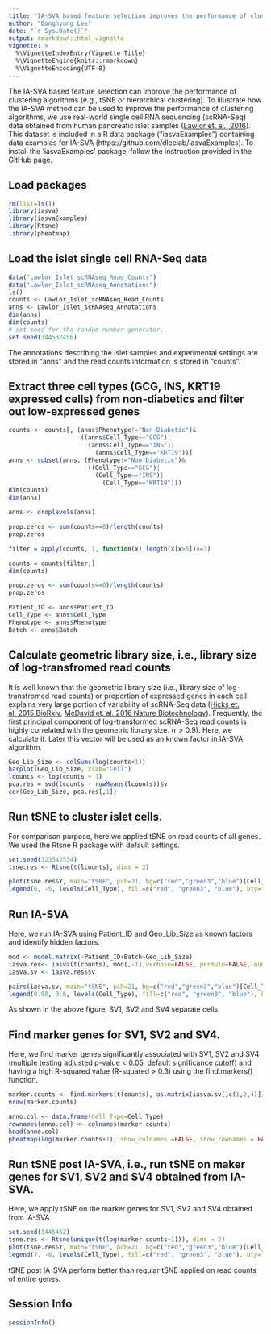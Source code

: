 ```yaml
---
title: "IA-SVA based feature selection improves the performance of clustering algorithms [1]"
author: "Donghyung Lee"
date: "`r Sys.Date()`"
output: rmarkdown::html_vignette
vignette: >
  %\VignetteIndexEntry{Vignette Title}
  %\VignetteEngine{knitr::rmarkdown}
  %\VignetteEncoding{UTF-8}
---
```



The IA-SVA based feature selection can improve the performance of clustering algorithms (e.g., tSNE or hierarchical clustering). To illustrate how the IA-SVA method can be used to improve the performance of clustering algorithms, we use real-world single cell RNA sequencing (scRNA-Seq) data obtained from human pancreatic islet samples ([Lawlor et. al., 2016](http://genome.cshlp.org/content/early/2017/01/16/gr.212720.116)). This dataset is included in a R data package ("iasvaExamples") containing data examples for IA-SVA (https://github.com/dleelab/iasvaExamples). To install the 'iasvaExamples' package, follow the instruction provided in the GitHub page.

## Load packages
```r
rm(list=ls())
library(iasva)
library(iasvaExamples)
library(Rtsne)
library(pheatmap)
```

## Load the islet single cell RNA-Seq data
```r
data("Lawlor_Islet_scRNAseq_Read_Counts")
data("Lawlor_Islet_scRNAseq_Annotations")
ls()
counts <- Lawlor_Islet_scRNAseq_Read_Counts
anns <- Lawlor_Islet_scRNAseq_Annotations
dim(anns)
dim(counts)
# set seed for the random number generator.
set.seed(344532456)
```

The annotations describing the islet samples and experimental settings are stored in "anns" and the read counts information is stored in "counts". 

## Extract three cell types (GCG, INS, KRT19 expressed cells) from non-diabetics and filter out low-expressed genes 
```r
counts <- counts[, (anns$Phenotype!="Non-Diabetic")&
                    ((anns$Cell_Type=="GCG")|
                      (anns$Cell_Type=="INS")|
                        (anns$Cell_Type=="KRT19"))]
anns <- subset(anns, (Phenotype!="Non-Diabetic")& 
                      ((Cell_Type=="GCG")|
                        (Cell_Type=="INS")|
                          (Cell_Type=="KRT19")))
dim(counts)
dim(anns)

anns <- droplevels(anns)

prop.zeros <- sum(counts==0)/length(counts)
prop.zeros

filter = apply(counts, 1, function(x) length(x[x>5])>=3)

counts = counts[filter,]
dim(counts)

prop.zeros <- sum(counts==0)/length(counts)
prop.zeros

Patient_ID <- anns$Patient_ID
Cell_Type <- anns$Cell_Type
Phenotype <- anns$Phenotype
Batch <- anns$Batch
```

## Calculate geometric library size, i.e., library size of log-transfromed read counts 
It is well known that the geometric library size (i.e., library size of log-transfromed read counts) or proportion of expressed genes in each cell explains very large portion of variability of scRNA-Seq data ([Hicks et. al. 2015 BioRxiv](http://biorxiv.org/content/early/2015/08/25/025528), [McDavid et. al. 2016 Nature Biotechnology](http://www.nature.com/nbt/journal/v34/n6/full/nbt.3498.html)). Frequently, the first principal component of log-transformed scRNA-Seq read counts is highly correlated with the geometric library size. (r > 0.9). Here, we calculate it. Later this vector will be used as an known factor in IA-SVA algorithm.
```r
Geo_Lib_Size <- colSums(log(counts+1))
barplot(Geo_Lib_Size, xlab="Cell")
lcounts <- log(counts + 1)
pca.res = svd(lcounts - rowMeans(lcounts))$v
cor(Geo_Lib_Size, pca.res[,1])
```

## Run tSNE to cluster islet cells.
For comparison purpose, here we applied tSNE on read counts of all genes. We used the Rtsne R package with default settings.

```r
set.seed(323542534)
tsne.res <- Rtsne(t(lcounts), dims = 2)

plot(tsne.res$Y, main="tSNE", pch=21, bg=c("red","green3","blue")[Cell_Type], oma=c(4,4,6,12))
legend(6, -5, levels(Cell_Type), fill=c("red", "green3", "blue"), bty="n")
```

## Run IA-SVA
Here, we run IA-SVA using Patient_ID and Geo_Lib_Size as known factors and identify hidden factors. 
```r
mod <- model.matrix(~Patient_ID+Batch+Geo_Lib_Size)
iasva.res<- iasva(t(counts), mod[,-1],verbose=FALSE, permute=FALSE, num.sv=4)
iasva.sv <- iasva.res$sv

pairs(iasva.sv, main="tSNE", pch=21, bg=c("red","green3","blue")[Cell_Type], oma=c(4,4,6,12))
legend(0.80, 0.6, levels(Cell_Type), fill=c("red", "green3", "blue"), bty="n")
```

As shown in the above figure, SV1, SV2 and SV4 separate cells.


## Find marker genes for SV1, SV2 and SV4.
Here, we find marker genes significantly associated with SV1, SV2 and SV4 (multiple testing adjusted p-value < 0.05, default significance cutoff) and having a high R-squared value (R-squared > 0.3) using the find.markers() function.
```r
marker.counts <- find.markers(t(counts), as.matrix(iasva.sv[,c(1,2,4)]))
nrow(marker.counts)

anno.col <- data.frame(Cell_Type=Cell_Type)
rownames(anno.col) <- colnames(marker.counts)
head(anno.col)
pheatmap(log(marker.counts+1), show_colnames =FALSE, show_rownames = FALSE, clustering_method = "ward.D2",cutree_cols = 3,annotation_col = anno.col)
```

## Run tSNE post IA-SVA, i.e., run tSNE on maker genes for SV1, SV2 and SV4 obtained from IA-SVA.
Here, we apply tSNE on the marker genes for SV1, SV2 and SV4 obtained from IA-SVA
```r
set.seed(3445462)
tsne.res <- Rtsne(unique(t(log(marker.counts+1))), dims = 2)
plot(tsne.res$Y, main="tSNE", pch=21, bg=c("red","green3","blue")[Cell_Type], oma=c(4,4,6,12))
legend(7, -8, levels(Cell_Type), fill=c("red", "green3", "blue"), bty="n")
```

tSNE post IA-SVA perform better than regular tSNE applied on read counts of entire genes. 

## Session Info
```r
sessionInfo()
```
